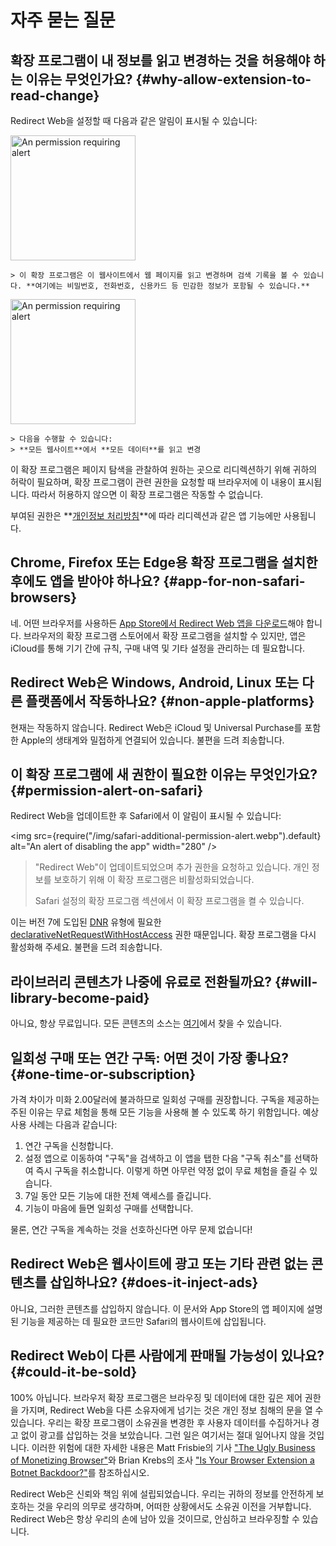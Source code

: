 
# 자주 묻는 질문

## 확장 프로그램이 내 정보를 읽고 변경하는 것을 허용해야 하는 이유는 무엇인가요? {#why-allow-extension-to-read-change}

Redirect Web을 설정할 때 다음과 같은 알림이 표시될 수 있습니다:

<IfBrowserStore stores='appStore'>
    <Image src={PermissionAlertSafari} alt="An permission requiring alert" width="200" margin="0 0 16px 0" hasShadow />

    > 이 확장 프로그램은 이 웹사이트에서 웹 페이지를 읽고 변경하며 검색 기록을 볼 수 있습니다. **여기에는 비밀번호, 전화번호, 신용카드 등 민감한 정보가 포함될 수 있습니다.**
</IfBrowserStore>

<IfBrowserStore stores='appStore' includes={false}>
    <Image src={PermissionAlertChrome} alt="An permission requiring alert" height="200" hasRoundedCorners hasShadow margin="0 0 16px 0" />

    > 다음을 수행할 수 있습니다:
    > **모든 웹사이트**에서 **모든 데이터**를 읽고 변경
</IfBrowserStore>

이 확장 프로그램은 페이지 탐색을 관찰하여 원하는 곳으로 리디렉션하기 위해 귀하의 허락이 필요하며, 확장 프로그램이 관련 권한을 요청할 때 브라우저에 이 내용이 표시됩니다. 따라서 허용하지 않으면 이 확장 프로그램은 작동할 수 없습니다.

부여된 권한은 **[개인정보 처리방침](/privacy-policy)**에 따라 리디렉션과 같은 앱 기능에만 사용됩니다.

## Chrome, Firefox 또는 Edge용 확장 프로그램을 설치한 후에도 앱을 받아야 하나요? {#app-for-non-safari-browsers}

네. 어떤 브라우저를 사용하든 [App Store에서 Redirect Web 앱을 다운로드](https://apps.apple.com/app/id1571283503)해야 합니다. 브라우저의 확장 프로그램 스토어에서 확장 프로그램을 설치할 수 있지만, 앱은 iCloud를 통해 기기 간에 규칙, 구매 내역 및 기타 설정을 관리하는 데 필요합니다.

## Redirect Web은 Windows, Android, Linux 또는 다른 플랫폼에서 작동하나요? {#non-apple-platforms}

현재는 작동하지 않습니다. Redirect Web은 iCloud 및 Universal Purchase를 포함한 Apple의 생태계와 밀접하게 연결되어 있습니다. 불편을 드려 죄송합니다.

## 이 확장 프로그램에 새 권한이 필요한 이유는 무엇인가요? {#permission-alert-on-safari}

Redirect Web을 업데이트한 후 Safari에서 이 알림이 표시될 수 있습니다:

<img src={require("/img/safari-additional-permission-alert.webp").default} alt="An alert of disabling the app" width="280" />

> "Redirect Web"이 업데이트되었으며 추가 권한을 요청하고 있습니다. 개인 정보를 보호하기 위해 이 확장 프로그램은 비활성화되었습니다.
>
> Safari 설정의 확장 프로그램 섹션에서 이 확장 프로그램을 켤 수 있습니다.

이는 버전 7에 도입된 [DNR](/rule-settings#type) 유형에 필요한 [declarativeNetRequestWithHostAccess](https://developer.apple.com/documentation/safariservices/safari_web_extensions/blocking_content_with_your_safari_web_extension) 권한 때문입니다. 확장 프로그램을 다시 활성화해 주세요. 불편을 드려 죄송합니다.

## 라이브러리 콘텐츠가 나중에 유료로 전환될까요? {#will-library-become-paid}

아니요, 항상 무료입니다. 모든 콘텐츠의 소스는 [여기](https://github.com/mshibanami/redirect-web/tree/main/library)에서 찾을 수 있습니다.

## 일회성 구매 또는 연간 구독: 어떤 것이 가장 좋나요? {#one-time-or-subscription}

가격 차이가 미화 2.00달러에 불과하므로 일회성 구매를 권장합니다.
구독을 제공하는 주된 이유는 무료 체험을 통해 모든 기능을 사용해 볼 수 있도록 하기 위함입니다. 예상 사용 사례는 다음과 같습니다:

1.  연간 구독을 신청합니다.
2.  설정 앱으로 이동하여 "구독"을 검색하고 이 앱을 탭한 다음 "구독 취소"를 선택하여 즉시 구독을 취소합니다. 이렇게 하면 아무런 약정 없이 무료 체험을 즐길 수 있습니다.
3.  7일 동안 모든 기능에 대한 전체 액세스를 즐깁니다.
4.  기능이 마음에 들면 일회성 구매를 선택합니다.

물론, 연간 구독을 계속하는 것을 선호하신다면 아무 문제 없습니다!

## Redirect Web은 웹사이트에 광고 또는 기타 관련 없는 콘텐츠를 삽입하나요? {#does-it-inject-ads}

아니요, 그러한 콘텐츠를 삽입하지 않습니다. 이 문서와 App Store의 앱 페이지에 설명된 기능을 제공하는 데 필요한 코드만 Safari의 웹사이트에 삽입됩니다.

## Redirect Web이 다른 사람에게 판매될 가능성이 있나요? {#could-it-be-sold}

100% 아닙니다. 브라우저 확장 프로그램은 브라우징 및 데이터에 대한 깊은 제어 권한을 가지며, Redirect Web을 다른 소유자에게 넘기는 것은 개인 정보 침해의 문을 열 수 있습니다. 우리는 확장 프로그램이 소유권을 변경한 후 사용자 데이터를 수집하거나 경고 없이 광고를 삽입하는 것을 보았습니다. 그런 일은 여기서는 절대 일어나지 않을 것입니다. 이러한 위험에 대한 자세한 내용은 Matt Frisbie의 기사 ["The Ugly Business of Monetizing Browser"](https://mattfrisbie.substack.com/p/the-ugly-business-of-monetizing-browser)와 Brian Krebs의 조사 ["Is Your Browser Extension a Botnet Backdoor?"](https://krebsonsecurity.com/2021/03/is-your-browser-extension-a-botnet-backdoor/)를 참조하십시오.

Redirect Web은 신뢰와 책임 위에 설립되었습니다. 우리는 귀하의 정보를 안전하게 보호하는 것을 우리의 의무로 생각하며, 어떠한 상황에서도 소유권 이전을 거부합니다. Redirect Web은 항상 우리의 손에 남아 있을 것이므로, 안심하고 브라우징할 수 있습니다.
